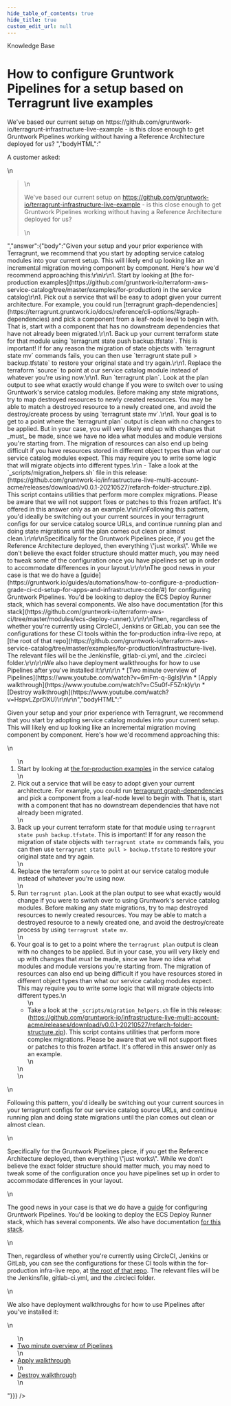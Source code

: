```yaml
---
hide_table_of_contents: true
hide_title: true
custom_edit_url: null
---
```



<CenterLayout>
<span className="title">Knowledge Base</span>
<h1>How to configure Gruntwork Pipelines for a setup based on Terragrunt live examples</h1>
<GitHub discussion={{"id":"D_kwDOF8slf84AOOqw","number":78,"author":{"login":"zackproser"},"title":"How to configure Gruntwork Pipelines for a setup based on Terragrunt live examples","body":"A customer asked: \r\n\r\n> We've based our current setup on https://github.com/gruntwork-io/terragrunt-infrastructure-live-example - is this close enough to get Gruntwork Pipelines working without having a Reference Architecture deployed for us? ","bodyHTML":"<p dir=\"auto\">A customer asked:</p>\n<blockquote>\n<p dir=\"auto\">We've based our current setup on <a href=\"https://github.com/gruntwork-io/terragrunt-infrastructure-live-example\">https://github.com/gruntwork-io/terragrunt-infrastructure-live-example</a> - is this close enough to get Gruntwork Pipelines working without having a Reference Architecture deployed for us?</p>\n</blockquote>","answer":{"body":"Given your setup and your prior experience with Terragrunt, we recommend that you start by adopting service catalog modules into your current setup. This will likely end up looking like an incremental migration moving component by component. Here's how we'd recommend approaching this:\r\n\r\n1. Start by looking at [the for-production examples](https://github.com/gruntwork-io/terraform-aws-service-catalog/tree/master/examples/for-production) in the service catalog\r\n1. Pick out a service that will be easy to adopt given your current architecture. For example, you could run [terragrunt graph-dependencies](https://terragrunt.gruntwork.io/docs/reference/cli-options/#graph-dependencies) and pick a component from a leaf-node level to begin with. That is, start with a component that has no downstream dependencies that have not already been migrated.\r\n1. Back up your current terraform state for that module using `terragrunt state push backup.tfstate`. This is important! If for any reason the migration of state objects with `terragrunt state mv` commands fails, you can then use `terragrunt state pull > backup.tfstate` to restore your original state and try again.\r\n1. Replace the terraform `source` to point at our service catalog module instead of whatever you're using now.\r\n1. Run `terragrunt plan`. Look at the plan output to see what exactly would change if you were to switch over to using Gruntwork's service catalog modules. Before making any state migrations, try to map destroyed resources to newly created resources. You may be able to match a destroyed resource to a newly created one, and avoid the destroy/create process by using `terragrunt state mv`.\r\n1. Your goal is to get to a point where the `terragrunt plan` output is clean with no changes to be applied. But in your case, you will very likely end up with changes that _must_ be made, since we have no idea what modules and module versions you're starting from. The migration of resources can also end up being difficult if you have resources stored in different object types than what our service catalog modules expect. This may require you to write some logic that will migrate objects into different types.\r\n    - Take a look at the `_scripts/migration_helpers.sh` file in this release: (https://github.com/gruntwork-io/infrastructure-live-multi-account-acme/releases/download/v0.0.1-20210527/refarch-folder-structure.zip). This script contains utilities that perform more complex migrations. Please be aware that we will not support fixes or patches to this frozen artifact. It's offered in this answer only as an example.\r\n\r\nFollowing this pattern, you'd ideally be switching out your current sources in your terragrunt configs for our service catalog source URLs, and continue running plan and doing state migrations until the plan comes out clean or almost clean.\r\n\r\nSpecifically for the Gruntwork Pipelines piece, if you get the Reference Architecture deployed, then everything \"just works\". While we don't believe the exact folder structure should matter much, you may need to tweak some of the configuration once you have pipelines set up in order to accommodate differences in your layout.\r\n\r\nThe good news in your case is that we do have a [guide](https://gruntwork.io/guides/automations/how-to-configure-a-production-grade-ci-cd-setup-for-apps-and-infrastructure-code/#) for configuring Gruntwork Pipelines. You'd be looking to deploy the ECS Deploy Runner stack, which has several components. We also have documentation [for this stack](https://github.com/gruntwork-io/terraform-aws-ci/tree/master/modules/ecs-deploy-runner).\r\n\r\nThen, regardless of whether you're currently using CircleCI, Jenkins or GitLab, you can see the configurations for these CI tools within the for-production infra-live repo, at [the root of that repo](https://github.com/gruntwork-io/terraform-aws-service-catalog/tree/master/examples/for-production/infrastructure-live). The relevant files will be the Jenkinsfile, gitlab-ci.yml, and the .circleci folder.\r\n\r\nWe also have deployment walkthroughs for how to use Pipelines after you've installed it:\r\n\r\n   * [Two minute overview of Pipelines](https://www.youtube.com/watch?v=6mFm-q-8gIs)\r\n   * [Apply walkthrough](https://www.youtube.com/watch?v=C5u0f-F5Znk)\r\n   * [Destroy walkthrough](https://www.youtube.com/watch?v=HspvLZprDXU)\r\n\r\n","bodyHTML":"<p dir=\"auto\">Given your setup and your prior experience with Terragrunt, we recommend that you start by adopting service catalog modules into your current setup. This will likely end up looking like an incremental migration moving component by component. Here's how we'd recommend approaching this:</p>\n<ol dir=\"auto\">\n<li>Start by looking at <a href=\"https://github.com/gruntwork-io/terraform-aws-service-catalog/tree/master/examples/for-production\">the for-production examples</a> in the service catalog</li>\n<li>Pick out a service that will be easy to adopt given your current architecture. For example, you could run <a href=\"https://terragrunt.gruntwork.io/docs/reference/cli-options/#graph-dependencies\" rel=\"nofollow\">terragrunt graph-dependencies</a> and pick a component from a leaf-node level to begin with. That is, start with a component that has no downstream dependencies that have not already been migrated.</li>\n<li>Back up your current terraform state for that module using <code class=\"notranslate\">terragrunt state push backup.tfstate</code>. This is important! If for any reason the migration of state objects with <code class=\"notranslate\">terragrunt state mv</code> commands fails, you can then use <code class=\"notranslate\">terragrunt state pull &gt; backup.tfstate</code> to restore your original state and try again.</li>\n<li>Replace the terraform <code class=\"notranslate\">source</code> to point at our service catalog module instead of whatever you're using now.</li>\n<li>Run <code class=\"notranslate\">terragrunt plan</code>. Look at the plan output to see what exactly would change if you were to switch over to using Gruntwork's service catalog modules. Before making any state migrations, try to map destroyed resources to newly created resources. You may be able to match a destroyed resource to a newly created one, and avoid the destroy/create process by using <code class=\"notranslate\">terragrunt state mv</code>.</li>\n<li>Your goal is to get to a point where the <code class=\"notranslate\">terragrunt plan</code> output is clean with no changes to be applied. But in your case, you will very likely end up with changes that <em>must</em> be made, since we have no idea what modules and module versions you're starting from. The migration of resources can also end up being difficult if you have resources stored in different object types than what our service catalog modules expect. This may require you to write some logic that will migrate objects into different types.\n<ul dir=\"auto\">\n<li>Take a look at the <code class=\"notranslate\">_scripts/migration_helpers.sh</code> file in this release: (<a href=\"https://github.com/gruntwork-io/infrastructure-live-multi-account-acme/releases/download/v0.0.1-20210527/refarch-folder-structure.zip\">https://github.com/gruntwork-io/infrastructure-live-multi-account-acme/releases/download/v0.0.1-20210527/refarch-folder-structure.zip</a>). This script contains utilities that perform more complex migrations. Please be aware that we will not support fixes or patches to this frozen artifact. It's offered in this answer only as an example.</li>\n</ul>\n</li>\n</ol>\n<p dir=\"auto\">Following this pattern, you'd ideally be switching out your current sources in your terragrunt configs for our service catalog source URLs, and continue running plan and doing state migrations until the plan comes out clean or almost clean.</p>\n<p dir=\"auto\">Specifically for the Gruntwork Pipelines piece, if you get the Reference Architecture deployed, then everything \"just works\". While we don't believe the exact folder structure should matter much, you may need to tweak some of the configuration once you have pipelines set up in order to accommodate differences in your layout.</p>\n<p dir=\"auto\">The good news in your case is that we do have a <a href=\"https://gruntwork.io/guides/automations/how-to-configure-a-production-grade-ci-cd-setup-for-apps-and-infrastructure-code/#\" rel=\"nofollow\">guide</a> for configuring Gruntwork Pipelines. You'd be looking to deploy the ECS Deploy Runner stack, which has several components. We also have documentation <a href=\"https://github.com/gruntwork-io/terraform-aws-ci/tree/master/modules/ecs-deploy-runner\">for this stack</a>.</p>\n<p dir=\"auto\">Then, regardless of whether you're currently using CircleCI, Jenkins or GitLab, you can see the configurations for these CI tools within the for-production infra-live repo, at <a href=\"https://github.com/gruntwork-io/terraform-aws-service-catalog/tree/master/examples/for-production/infrastructure-live\">the root of that repo</a>. The relevant files will be the Jenkinsfile, gitlab-ci.yml, and the .circleci folder.</p>\n<p dir=\"auto\">We also have deployment walkthroughs for how to use Pipelines after you've installed it:</p>\n<ul dir=\"auto\">\n<li><a href=\"https://www.youtube.com/watch?v=6mFm-q-8gIs\" rel=\"nofollow\">Two minute overview of Pipelines</a></li>\n<li><a href=\"https://www.youtube.com/watch?v=C5u0f-F5Znk\" rel=\"nofollow\">Apply walkthrough</a></li>\n<li><a href=\"https://www.youtube.com/watch?v=HspvLZprDXU\" rel=\"nofollow\">Destroy walkthrough</a></li>\n</ul>"}}} />

</CenterLayout>
  

<!-- ##DOCS-SOURCER-START
{
  "sourcePlugin": "github-discussions",
  "hash": "6f042ad700e980a0bbd22bf037c9dba9"
}
##DOCS-SOURCER-END -->

